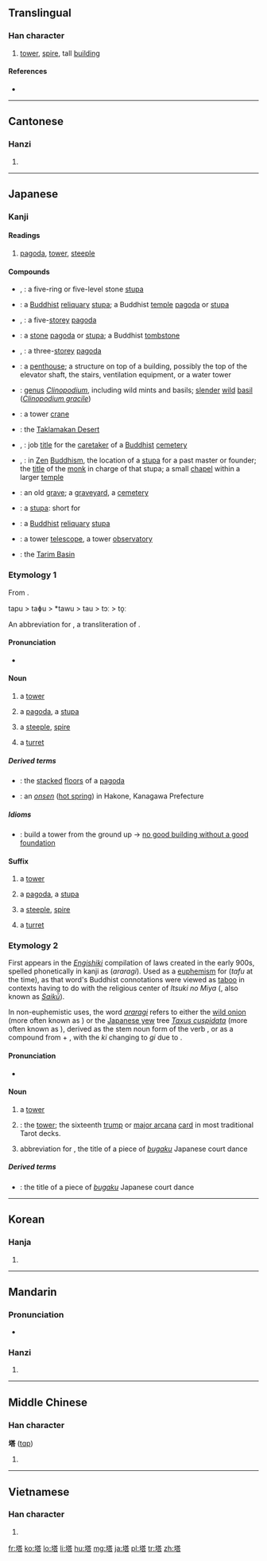{{also|墖}}
==Translingual==

===Han character===
{{Han char|rn=32|rad=土|as=10|sn=13|four=4416<sub>1</sub>|canj=土廿人口 (GTOR)}}

# [[tower]], [[spire]], tall [[building]]

====References====
* {{Han ref|kx=0235.140|dkj=05332|dj=0473.070|hdz=10460.060|uh=5854|ud=22612|bh=B6F0|bd=46832}}

----

==Cantonese==

===Hanzi===
{{yue-hanzi|jyut=|y=taap3}}

# {{defn|lang=yue|sort=土10}}

----

==Japanese==

===Kanji===
{{ja-kanji|grade=c|rs=土10|style=s|kyu=墖}}

====Readings====
{{ja-readings
|on=[[とう]] (tō)
|kun={{qualifier|rare}} [[てら]] (tera), {{qualifier|rare}} [[おか]] (oka), [[あららぎ]] (araragi)
}}

# [[pagoda]], [[tower]], [[steeple]]

====Compounds====
{{der-top|Compounds containing {{Jpan|塔}}}}
* {{l|ja|五輪の石塔|tr=[[ごりんのせきとう]], ''[[gorin no sekitō]]''}}, {{l|ja|五輪の塔|tr=[[ごりんのとう]], ''[[gorin no tō]]''}}: a five-ring or five-level stone [[stupa]]
* {{l|ja|仏塔|tr=[[ぶっとう]], ''[[buttō]]''}}: a [[Buddhist]] [[reliquary]] [[stupa]]; a Buddhist [[temple]] [[pagoda]] or [[stupa]]
* {{l|ja|五重塔}}, {{l|ja|五重の塔|tr=[[ごじゅうのとう]], ''[[gojū no tō]]''}}: a five-[[storey]] [[pagoda]]
* {{l|ja|石塔|tr=[[せきとう]], ''[[sekitō]]''}}: a [[stone]] [[pagoda]] or [[stupa]]; a Buddhist [[tombstone]]
* {{l|ja|三重塔}}, {{l|ja|三重の塔|tr=[[さんじゅうのとう]], ''[[sanjū no tō]]''}}: a three-[[storey]] [[pagoda]]
* {{l|ja|塔屋|tr=[[とうや]], ''[[tōya]]''}}: a [[penthouse]]; a structure on top of a building, possibly the top of the elevator shaft, the stairs, ventilation equipment, or a water tower
* {{l|ja|塔花|tr=[[とうばな]], ''[[tōbana]]''}}: [[genus]] ''[[Clinopodium]]'', including wild mints and basils; [[slender]] [[wild]] [[basil]] (''[[Clinopodium gracile]]'')
* {{l|ja|塔型クレーン|tr=[[とうがたクレーン]], ''[[tōgata kurēn]]''}}: a tower [[crane]]
* {{l|ja|塔克拉瑪干砂漠|tr=[[たくらまかんさばく]], ''[[Takuramakan Sabaku]]''}}: the [[Taklamakan Desert]]
* {{l|ja|塔主}}, {{l|ja|塔司|tr=[[たっす]], ''[[tassu]]''}}: job [[title]] for the [[caretaker]] of a [[Buddhist]] [[cemetery]]
* {{l|ja|塔頭}}, {{l|ja|塔中|tr=[[たっちゅう]], ''[[tatchū]]''}}: in [[Zen]] [[Buddhism]], the location of a [[stupa]] for a past master or founder; the [[title]] of the [[monk]] in charge of that stupa; a small [[chapel]] within a larger [[temple]]
* {{l|ja|塔頭|tr=[[たっちょう]], ''[[tatchō]]''}}: an old [[grave]]; a [[graveyard]], a [[cemetery]]
* {{l|ja|塔婆|tr=[[とうば]], ''[[tōba]]''}}: a [[stupa]]: short for {{l|ja|卒塔婆|tr=''sotōba''}}
* {{l|ja|塔廟|tr=[[とうびょう]], ''[[tōbyō]]''}}: a [[Buddhist]] [[reliquary]] [[stupa]]
* {{l|ja|塔望遠鏡|tr=[[とうぼうえんきょう]], ''[[tōbōenkyō]]''}}: a tower [[telescope]], a tower [[observatory]]
* {{l|ja|塔里木|tr=[[タリム]], ''[[Tarimu]]''}}: the [[Tarim Basin]]
{{bottom}}

===Etymology 1===
From {{etyl|zho|ja|sort=とう}} {{term|sc=Hani|塔}}.

<span class="IPA">tapu > taɸu > *tawu > tau > tɔː > to̞ː</span>

An abbreviation for {{l|ja|卒塔婆|tr=''sotoba'', ''sotōba''}}, a transliteration of {{etyl|sa|ja|sort=とう}} {{term|स्तूप|tr=stūpa||heap}} .

====Pronunciation====
* {{IPA|[to̞ː]|lang=ja}}

====Noun====
{{ja-noun|k|hira=とう|hhira=たふ|rom=tō}}

# {{qualifier|in general}} a [[tower]]
# {{qualifier|Buddhist}} a [[pagoda]], a [[stupa]]
# {{qualifier|Christian}} a [[steeple]], [[spire]]
# {{qualifier|of a castle or fortification}} a [[turret]]

=====Derived terms=====
{{der-top}}
* {{l|ja|塔の層|tr=[[とうのこし]], ''[[tō no koshi]]''}}: the [[stacked]] [[floor]]s of a [[pagoda]]
* {{l|ja|塔ノ沢温泉|tr=[[とうのさわおんせん]], ''[[Tō no Sawa Onsen]]''}}: an ''[[onsen]]'' ([[hot spring]]) in Hakone, Kanagawa Prefecture
{{bottom}}

=====Idioms=====
* {{l|ja|塔は下から組め|tr=[[とうはしたからくめ]], ''[[tō wa shita kara kume]]''}}: build a tower from the ground up → [[no good building without a good foundation]]

====Suffix====
{{ja-pos|k|suffix|hira=とう|rom=-tō}}

# {{qualifier|in general}} a [[tower]]
# {{qualifier|Buddhist}} a [[pagoda]], a [[stupa]]
# {{qualifier|Christian}} a [[steeple]], [[spire]]
# {{qualifier|of a castle or fortification}} a [[turret]]

===Etymology 2===
First appears in the ''[[w:Engishiki|Engishiki]]'' compilation of laws created in the early 900s, spelled phonetically in kanji as {{Jpan|阿良良伎}} (''araragi'').  Used as a [[euphemism]] for {{Jpan|塔}} (''tafu'' at the time), as that word's Buddhist connotations were viewed as [[taboo]] in contexts having to do with the religious center of ''Itsuki no Miya'' ({{l|ja|斎宮}}, also known as ''[[w:Saikū|Saikū]]'').

In non-euphemistic uses, the word ''[[araragi]]'' refers to either the [[wild onion]] (more often known as {{l|ja|ノビル|tr=''nobiru''}}) or the [[Japanese yew]] tree ''[[Taxus cuspidata]]'' (more often known as {{l|ja|イチイ|tr=''ichii''}}), derived as the stem noun form of the verb {{term|lang=ja|荒らぐ|tr=araragu||to become rough, wild, violent}}, or as a compound from {{term|lang=ja|粗|tr=''arara''||roughly, wildly}} + {{term|lang=ja|木|tr=''ki''||tree}}, with the ''ki'' changing to ''gi'' due to {{rendaku}}.

====Pronunciation====
* {{IPA|[a̠.ra̠.ra̠.ɡi]|lang=ja}}

====Noun====
{{ja-noun|k|hira=あららぎ|rom=araragi}}

# a [[tower]]
# {{tarot|lang=ja}}: the [[tower]]; the sixteenth [[trump]] or [[major arcana]] [[card]] in most traditional Tarot decks.
# abbreviation for {{l|ja|塔舞|tr=''[[Araragimai]]''}}, the title of a piece of ''[[bugaku]]'' Japanese court dance

=====Derived terms=====
* {{l|ja|塔舞|tr=[[あららぎまい]], ''[[Araragimai]]''}}: the title of a piece of ''[[bugaku]]'' Japanese court dance

----

==Korean==

===Hanja===
{{ko-hanja|hangeul=[[탑]]|rv=tap|mr=t'ap}}

# {{defn|lang=ko|sort=土10}}

----

==Mandarin==

===Pronunciation===
* {{audio|Zh-ta.ogg|Audio}}

===Hanzi===
{{cmn-hanzi|pin=[[tǎ]] ([[ta3]])|wg=t'a<sup>3</sup>}}

# {{defn|lang=cmn|sort=土10}}

----

==Middle Chinese==

===Han character===
'''塔''' ([[tɑp]])<!--note: the vowel "ɑ" is an IPA symbol and is thus different from the vowel "a"-->

# {{defn|lang=zhx-mid|sort=土10}}

----

==Vietnamese==

===Han character===
{{vi-hantu|[[tháp]], [[thạp]], [[thóp]]|rs=土10}}

# {{defn|lang=vi|sort=土10}}

[[fr:塔]]
[[ko:塔]]
[[lo:塔]]
[[li:塔]]
[[hu:塔]]
[[mg:塔]]
[[ja:塔]]
[[pl:塔]]
[[tr:塔]]
[[zh:塔]]